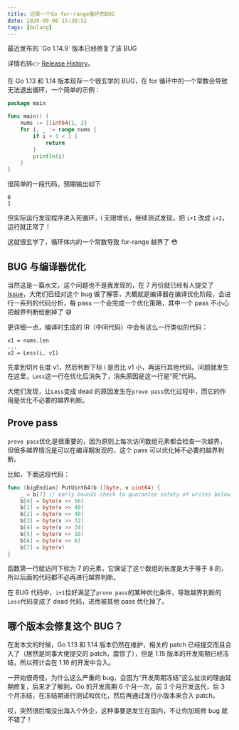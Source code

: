 ```yaml
---
title: 记录一个Go for-range循环的BUG
date: 2020-09-06 15:38:51
tags: [Golang]
---
```



<Note type="info" title="9 月 11 日更新">
最近发布的 `Go 1.14.9` 版本已经修复了该 BUG

详情右转👉 [Release History](https://golang.org/doc/devel/release.html#go1.14)。

</Note>

在 Go 1.13 和 1.14 版本现存一个很玄学的 BUG，在 for 循环中的一个常数会导致无法退出循环，一个简单的示例：

```go
package main

func main() {
	nums := []int64{1, 2}
	for i, _ := range nums {
		if i + 1 < 1 {
			return
		}
		println(i)
	}
}
```

很简单的一段代码，预期输出如下

```
0
1
```

但实际运行发现程序进入死循环，i 无限增长，继续测试发现，把 `i+1` 改成 `i+2`，运行就正常了！

这就很玄学了，循环体内的一个常数导致 for-range 越界了 😳

## BUG 与编译器优化

当然这是一篇水文，这个问题也不是我发现的，在 7 月份就已经有人提交了 [Issue](https://github.com/golang/go/issues/40367)，大佬们已经对这个 bug 做了解答，大概就是编译器在编译优化阶段，会进行一系列的代码分析，每 pass 一个会完成一个优化策略，其中一个 pass 不小心把越界判断给删掉了 😅

更详细一点，编译时生成的 IR（中间代码）中会有这么一行类似的代码：

```
v1 = nums.len
...
v2 = Less(i, v1)
```

先拿到切片长度 v1，然后判断下标 i 是否比 v1 小，再运行其他代码。问题就发生在这里，`Less`这一行在优化后消失了，消失原因是这一行是“死”代码。

大佬们发现，让`Less`变成 dead 的原因发生在`prove pass`优化过程中，而它的作用是优化不必要的越界判断。

## Prove pass

`prove pass`优化是很重要的，因为原则上每次访问数组元素都会检查一次越界，但很多越界情况是可以在编译期发现的，这个 pass 可以优化掉不必要的越界判断。

比如，下面这段代码：

```go
func (bigEndian) PutUint64(b []byte, v uint64) {
    _ = b[7] // early bounds check to guarantee safety of writes below
    b[0] = byte(v >> 56)
    b[1] = byte(v >> 48)
    b[2] = byte(v >> 40)
    b[3] = byte(v >> 32)
    b[4] = byte(v >> 24)
    b[5] = byte(v >> 16)
    b[6] = byte(v >> 8)
    b[7] = byte(v)
}
```

函数第一行就访问下标为 7 的元素，它保证了这个数组的长度是大于等于 8 的，所以后面的代码都不必再进行越界判断。

在 BUG 代码中，`i+1`恰好满足了`prove pass`的某种优化条件，导致越界判断的`Less`代码变成了 dead 代码，进而被其他 pass 优化掉了。

## 哪个版本会修复这个 BUG？

在发本文的时候，Go 1.13 和 1.14 版本仍然在维护，相关的 patch 已经提交而且合入了（居然是同事大佬提交的 patch，震惊了），但是 1.15 版本的开发周期已经冻结，所以预计会在 1.16 的开发中合入。

一开始很奇怪，为什么这么严重的 bug，会因为“开发周期冻结”这么扯淡的理由延期修复，后来才了解到，Go 的开发周期 6 个月一次，前 3 个月开发迭代，后 3 个月冻结，在冻结期进行测试和优化，然后再通过发行小版本来合入 patch。

哎，突然很后悔没出海入个外企，这种事要是发生在国内，不让你加班修 bug 就不错了！
